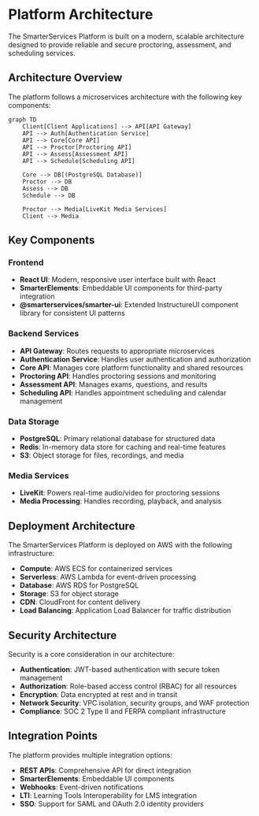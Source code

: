 # Platform Architecture

The SmarterServices Platform is built on a modern, scalable architecture designed to provide reliable and secure proctoring, assessment, and scheduling services.

## Architecture Overview

The platform follows a microservices architecture with the following key components:

```mermaid
graph TD
    Client[Client Applications] --> API[API Gateway]
    API --> Auth[Authentication Service]
    API --> Core[Core API]
    API --> Proctor[Proctoring API]
    API --> Assess[Assessment API]
    API --> Schedule[Scheduling API]

    Core --> DB[(PostgreSQL Database)]
    Proctor --> DB
    Assess --> DB
    Schedule --> DB

    Proctor --> Media[LiveKit Media Services]
    Client --> Media
```

## Key Components

### Frontend

- **React UI**: Modern, responsive user interface built with React
- **SmarterElements**: Embeddable UI components for third-party integration
- **@smarterservices/smarter-ui**: Extended InstructureUI component library for consistent UI patterns

### Backend Services

- **API Gateway**: Routes requests to appropriate microservices
- **Authentication Service**: Handles user authentication and authorization
- **Core API**: Manages core platform functionality and shared resources
- **Proctoring API**: Handles proctoring sessions and monitoring
- **Assessment API**: Manages exams, questions, and results
- **Scheduling API**: Handles appointment scheduling and calendar management

### Data Storage

- **PostgreSQL**: Primary relational database for structured data
- **Redis**: In-memory data store for caching and real-time features
- **S3**: Object storage for files, recordings, and media

### Media Services

- **LiveKit**: Powers real-time audio/video for proctoring sessions
- **Media Processing**: Handles recording, playback, and analysis

## Deployment Architecture

The SmarterServices Platform is deployed on AWS with the following infrastructure:

- **Compute**: AWS ECS for containerized services
- **Serverless**: AWS Lambda for event-driven processing
- **Database**: AWS RDS for PostgreSQL
- **Storage**: S3 for object storage
- **CDN**: CloudFront for content delivery
- **Load Balancing**: Application Load Balancer for traffic distribution

## Security Architecture

Security is a core consideration in our architecture:

- **Authentication**: JWT-based authentication with secure token management
- **Authorization**: Role-based access control (RBAC) for all resources
- **Encryption**: Data encrypted at rest and in transit
- **Network Security**: VPC isolation, security groups, and WAF protection
- **Compliance**: SOC 2 Type II and FERPA compliant infrastructure

## Integration Points

The platform provides multiple integration options:

- **REST APIs**: Comprehensive API for direct integration
- **SmarterElements**: Embeddable UI components
- **Webhooks**: Event-driven notifications
- **LTI**: Learning Tools Interoperability for LMS integration
- **SSO**: Support for SAML and OAuth 2.0 identity providers
